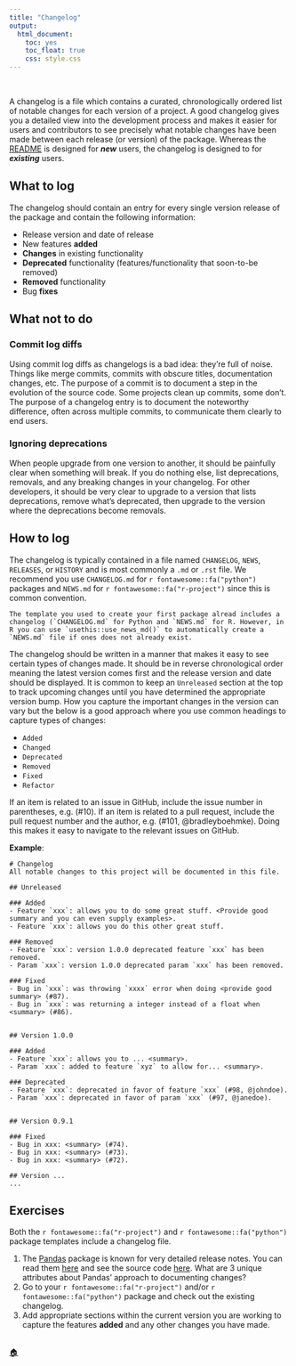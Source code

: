 ```yaml
---
title: "Changelog"
output:
  html_document:
    toc: yes
    toc_float: true
    css: style.css
---
```


<br>

A changelog is a file which contains a curated, chronologically ordered list of notable changes for each version of a project. A good changelog gives you a detailed view into the development process and makes it easier for users and contributors to see precisely what notable changes have been made between each release (or version) of the package. Whereas the [README](#readme) is designed for ___new___ users, the changelog is designed to for ___existing___ users. 

## What to log

The changelog should contain an entry for every single version release of the package and contain the following information:

* Release version and date of release
* New features __added__
* __Changes__ in existing functionality
* __Deprecated__ functionality (features/functionality that soon-to-be removed)
* __Removed__ functionality
* Bug __fixes__

## What not to do

### Commit log diffs

Using commit log diffs as changelogs is a bad idea: they're full of noise. Things like merge commits, commits with obscure titles, documentation changes, etc. The purpose of a commit is to document a step in the evolution of the source code. Some projects clean up commits, some don't. The purpose of a changelog entry is to document the noteworthy difference, often across multiple commits, to communicate them clearly to end users.

### Ignoring deprecations

When people upgrade from one version to another, it should be painfully clear when something will break. If you do nothing else, list deprecations, removals, and any breaking changes in your changelog. For other developers, it should be very clear to upgrade to a version that lists deprecations, remove what's deprecated, then upgrade to the version where the deprecations become removals.


## How to log

The changelog is typically contained in a file named `CHANGELOG`, `NEWS`, `RELEASES`, or `HISTORY` and is most commonly a `.md` or `.rst` file. We recommend you use `CHANGELOG.md` for `r fontawesome::fa("python")` packages and `NEWS.md` for `r fontawesome::fa("r-project")` since this is common convention.

```block
The template you used to create your first package alread includes a changelog (`CHANGELOG.md` for Python and `NEWS.md` for R. However, in R you can use `usethis::use_news_md()` to automatically create a `NEWS.md` file if ones does not already exist. 
```


The changelog should be written in a manner that makes it easy to see certain types of changes made. It should be in reverse chronological order meaning the latest version comes first and the release version and date should be displayed. It is common to keep an `Unreleased` section at the top to track upcoming changes until you have determined the appropriate version bump. How you capture the important changes in the version can vary but the below is a good approach where you use common headings to capture types of changes:

- `Added`
- `Changed`
- `Deprecated`
- `Removed`
- `Fixed`
- `Refactor`

If an item is related to an issue in GitHub, include the issue number in parentheses, e.g. (#10). If an item is related to a pull request, include the pull request number and the author, e.g. (#101, \@bradleyboehmke). Doing this makes it easy to navigate to the relevant issues on GitHub.

__Example__:

```
# Changelog
All notable changes to this project will be documented in this file.

## Unreleased

### Added
- Feature `xxx`: allows you to do some great stuff. <Provide good summary and you can even supply examples>.
- Feature `xxx`: allows you do this other great stuff.

### Removed
- Feature `xxx`: version 1.0.0 deprecated feature `xxx` has been removed.
- Param `xxx`: version 1.0.0 deprecated param `xxx` has been removed.

### Fixed
- Bug in `xxx`: was throwing `xxxx` error when doing <provide good summary> (#87).
- Bug in `xxx`: was returning a integer instead of a float when <summary> (#86).


## Version 1.0.0

### Added
- Feature `xxx`: allows you to ... <summary>. 
- Param `xxx`: added to feature `xyz` to allow for... <summary>.

### Deprecated
- Feature `xxx`: deprecated in favor of feature `xxx` (#98, @johndoe).
- Param `xxx`: deprecated in favor of param `xxx` (#97, @janedoe).


## Version 0.9.1

### Fixed
- Bug in xxx: <summary> (#74).
- Bug in xxx: <summary> (#73).
- Bug in xxx: <summary> (#72).

## Version ...
...
```

## Exercises

Both the `r fontawesome::fa("r-project")` and `r fontawesome::fa("python")` package templates include a changelog file. 

1. The [Pandas](https://github.com/pandas-dev/pandas) package is known for very detailed release notes. You can read them [here](https://pandas.pydata.org/docs/whatsnew/index.html) and see the source code [here](https://github.com/pandas-dev/pandas/tree/master/doc/source/whatsnew). What are 3 unique attributes about Pandas' approach to documenting changes?
2. Go to your `r fontawesome::fa("r-project")` and/or `r fontawesome::fa("python")` package and check out the existing changelog.
3. Add appropriate sections within the current version you are working to capture the features __added__ and any other changes you have made.

<br>
[🏠](https://github.com/misk-data-science/misk-packages)
